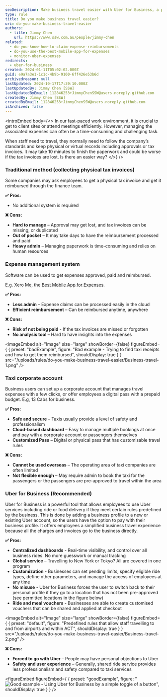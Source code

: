 ```yaml
---
seoDescription: Make business travel easier with Uber for Business, a powerful tool that simplifies employee transportation and expense management.
type: rule
title: Do you make business travel easier?
uri: do-you-make-business-travel-easier
authors:
  - title: Jimmy Chen
    url: https://www.ssw.com.au/people/jimmy-chen
related:
  - do-you-know-how-to-claim-expense-reimbursements
  - do-you-use-the-best-mobile-app-for-expenses
  - monitor-uber-expenses
redirects:
  - uber-for-business
created: 2024-01-11T05:02:02.000Z
guid: e9a7a3e1-1c1c-4b9b-9160-6ff426e53b6d
archivedreason: null
lastUpdated: 2024-10-17T17:39:10.000Z
lastUpdatedBy: Jimmy Chen [SSW]
lastUpdatedByEmail: 112846253+JimmyChenSSW@users.noreply.github.com
createdBy: Jimmy Chen [SSW]
createdByEmail: 112846253+JimmyChenSSW@users.noreply.github.com
isArchived: false
---
```


<introEmbed
  body={<>
In our fast-paced work environment, it is crucial to get to client sites or attend meetings efficiently. However, managing the associated expenses can often be a time-consuming and challenging task.

When staff need to travel, they normally need to follow the company’s standards and keep physical or virtual records including approvals or tax invoices. It may take 10 minutes to finish the paperwork and could be worse if the tax invoices are lost. Is there an easier way?
  </>}
/>
### Traditional method (collecting physical tax invoices)

Some companies may ask employees to get a physical tax invoice and get it reimbursed through the finance team.

**✅ Pros:**

- No additional system is required

**❌ Cons:**

- **Hard to manage** – Approval may get lost, and tax invoices can be missing, or duplicated
- **Out of pocket** – It may take days to have the reimbursement processed and paid
- **Heavy admin** – Managing paperwork is time-consuming and relies on human resources

### Expense management system

Software can be used to get expenses approved, paid and reimbursed.

E.g. Xero Me, the [Best Mobile App for Expenses](/do-you-use-the-best-mobile-app-for-expenses).

**✅ Pros:**

- **Less admin** – Expense claims can be processed easily in the cloud
- **Efficient reimbursement** – Can be reimbursed anytime, anywhere

**❌ Cons:**

- **Risk of not being paid** - If the tax invoices are missed or forgotten
- **No analysis tool** – Hard to have insights into the expenses

<imageEmbed
  alt="Image"
  size="large"
  showBorder={false}
  figureEmbed={ {
    preset: "badExample",
    figure: "Bad example - Trying to find taxi receipts and how to get them reimbursed",
    shouldDisplay: true
  } }
  src="/uploads/rules/do-you-make-business-travel-easier/Business-travel-1.png"
/>

### Taxi corporate account

Business users can set up a corporate account that manages travel expenses with a few clicks, or offer employees a digital pass with a prepaid budget. E.g, 13 Cabs for business.

**✅ Pros:**

- **Safe and secure** – Taxis usually provide a level of safety and professionalism
- **Cloud-based dashboard** – Easy to manage multiple bookings at once and pay with a corporate account or passengers themselves
- **Customized Pass** – Digital or physical pass that has customisable travel rules

**❌ Cons:**

- **Cannot be used overseas** – The operating area of taxi companies are often limited
- **Not flexible enough** – May require admin to book the taxi for the passengers or the passengers are pre-approved to travel within the area

### Uber for Business (Recommended)

Uber for Business is a powerful tool that allows employees to use Uber services including ride or food delivery if they meet certain rules predefined by the business. This is done by adding a business profile to a new or existing Uber account, so the users have the option to pay with their business profile. It offers employees a simplified business travel experience because all the charges and invoices go to the business directly.

**✅ Pros:**

- **Centralized dashboards** - Real-time visibility, and control over all business rides. No more guesswork or manual tracking
- **Global service** – Travelling to New York or Tokyo? All are covered in one program
- **Customization** - Businesses can set pending limits, specify eligible ride types, define other parameters, and manage the access of employees at any time
- **No misuse** - Uber for Business forces the user to switch back to their personal profile if they go to a location that has not been pre-approved (see permitted locations in the figure below)
- **Ride and meal vouchers** - Businesses are able to create customised vouchers that can be shared and applied at checkout


<imageEmbed
  alt="Image"
  size="large"
  showBorder={false}
  figureEmbed={ {
    preset: "default",
    figure: "Predefined rules that allow staff travelling to and from airports and within ACT",
    shouldDisplay: true
  } }
  src="/uploads/rules/do-you-make-business-travel-easier/Business-travel-2.png"
/>

**❌ Cons:**

- **Forced to go with Uber** – People may have personal objections to Uber
- **Safety and user experience** – Generally, shared ride service provides less professionalism and safety compared to taxi services

<figureEmbed figureEmbed={ {
  preset: "goodExample",
  figure: "![Good example - Using Uber for Business by a simple toggle of a button](/uploads/rules/do-you-make-business-travel-easier/Business-travel-3.jpg)",
  shouldDisplay: true
} } />
